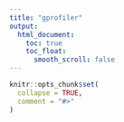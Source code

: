 ```yaml
---
title: "gprofiler"
output:
  html_document:
    toc: true
    toc_float:
      smooth_scroll: false
---
```


```r
knitr::opts_chunk$set(
  collapse = TRUE,
  comment = "#>"
)
```
